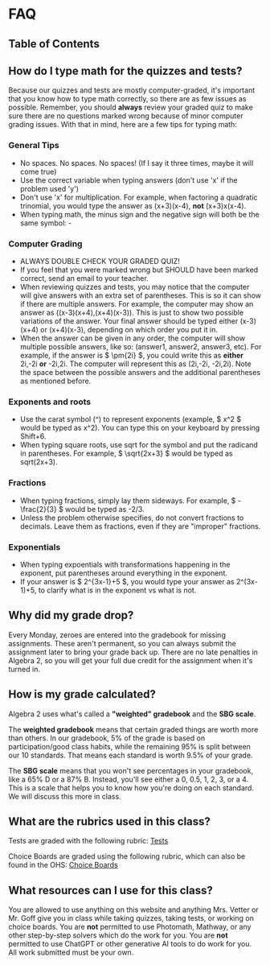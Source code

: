 # FAQ

## Table of Contents

## How do I type math for the quizzes and tests?

Because our quizzes and tests are mostly computer-graded, it's important that you know how to type math correctly, so there are as few issues as possible. Remember, you should **always** review your graded quiz to make sure there are no questions marked wrong because of minor computer grading issues. With that in mind, here are a few tips for typing math:

### General Tips

- No spaces. No spaces. No spaces! (If I say it three times, maybe it will come true)
- Use the correct variable when typing answers (don't use 'x' if the problem used 'y')
- Don't use 'x' for multiplication. For example, when factoring a quadratic trinomial, you would type the answer as (x+3)(x-4), **not** (x+3)x(x-4).
- When typing math, the minus sign and the negative sign will both be the same symbol: -

### Computer Grading

- ALWAYS DOUBLE CHECK YOUR GRADED QUIZ!
- If you feel that you were marked wrong but SHOULD have been marked correct, send an email to your teacher.
- When reviewing quizzes and tests, you may notice that the computer will give answers with an extra set of parentheses. This is so it can show if there are multiple answers. For example, the computer may show an answer as ((x-3)(x+4),(x+4)(x-3)). This is just to show two possible variations of the answer. Your final answer should be typed either (x-3)(x+4) or (x+4)(x-3), depending on which order you put it in.
- When the answer can be given in any order, the computer will show multiple possible answers, like so: (answer1, answer2, answer3, etc). For example, if the answer is $ \pm{2i} $, you could write this as **either** 2i,-2i **or** -2i,2i. The computer will represent this as (2i,-2i, -2i,2i). Note the space between the possible answers and the additional parentheses as mentioned before.

### Exponents and roots

- Use the carat symbol (^) to represent exponents (example, $ x^2 $ would be typed as x^2). You can type this on your keyboard by pressing Shift+6.
- When typing square roots, use sqrt for the symbol and put the radicand in parentheses. For example, $ \sqrt{2x+3} $ would be typed as sqrt(2x+3).

### Fractions

- When typing fractions, simply lay them sideways. For example, $ -\frac{2}{3} $ would be typed as -2/3.
- Unless the problem otherwise specifies, do not convert fractions to decimals. Leave them as fractions, even if they are "improper" fractions.

### Exponentials

- When typing expoentials with transformations happening in the exponent, put parentheses around everything in the exponent.
- If your answer is $ 2^{3x-1}+5 $, you would type your answer as 2^(3x-1)+5, to clarify what is in the exponent vs what is not.

## Why did my grade drop?

Every Monday, zeroes are entered into the gradebook for missing assignments. These aren't permanent, so you can always submit the assignment later to bring your grade back up. There are no late penalties in Algebra 2, so you will get your full due credit for the assignment when it's turned in.

## How is my grade calculated?

Algebra 2 uses what's called a **"weighted" gradebook** and the **SBG scale**.

The **weighted gradebook** means that certain graded things are worth more than others. In our gradebook, 5% of the grade is based on participation/good class habits, while the remaining 95% is split between our 10 standards. That means each standard is worth 9.5% of your grade.

The **SBG scale** means that you won't see percentages in your gradebook, like a 65% D or a 87% B. Instead, you'll see either a 0, 0.5, 1, 2, 3, or a 4. This is a scale that helps you to know how you're doing on each standard. We will discuss this more in class.

## What are the rubrics used in this class?

Tests are graded with the following rubric: [Tests](https://docs.google.com/document/d/1QaCUXfRbc79vPHXj529y_8ODSwO231aziewdPndzuEM/edit?usp=sharing)

Choice Boards are graded using the following rubric, which can also be found in the OHS: [Choice Boards](https://docs.google.com/document/d/12zhZw3zqikMRYHgt1fOng_Cey6BzHLL1GJw9BgYcskk/edit?usp=sharing)

## What resources can I use for this class?

You are allowed to use anything on this website and anything Mrs. Vetter or Mr. Goff give you in class while taking quizzes, taking tests, or working on choice boards.
You are **not** permitted to use Photomath, Mathway, or any other step-by-step solvers which do the work for you. You are **not** permitted to use ChatGPT or other generative AI tools to do work for you. All work submitted must be your own.
